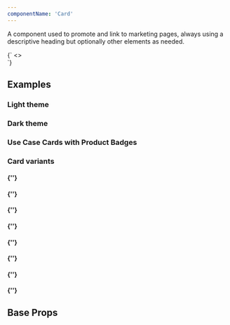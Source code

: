 ```yaml
---
componentName: 'Card'
---
```


A component used to promote and link to marketing pages, always using a descriptive heading but optionally other elements as needed.

<LiveComponent>
  {`
<>
  <div style={{display: 'grid', gridTemplateColumns: '1fr 1fr 1fr', gap: '32px'}}>
    <Card
      link="https://hashicorp.com"
      thumbnail={{
        src: "https://www.datocms-assets.com/19447/1648680074-screenshot-2022-03-31-at-00-40-47.png",
        alt: "HashiConf Europe 2022 Recap"
      }}
      meta={[
        'August 15, 2022',
        'Category'
      ]}
      heading="Display 5 - 4 lines with character limit of 130. Leo mauris fermentum pharetra blandit tellus euismod…"
      description="Body small - 4 lines with character limit of 170. Leo mauris fermentum pharetra blandit tellus euismod pharetra. Duis egestas volutpat dolor…"
			isExternal
    />
    <Card
      appearance="dark"
      link="https://hashicorp.com"
      thumbnail={{
        src: "https://www.datocms-assets.com/19447/1648680074-screenshot-2022-03-31-at-00-40-47.png",
        alt: "HashiConf Europe 2022 Recap"
      }}
      meta={[
        'August 15, 2022',
        'Category'
      ]}
      heading="Display 5 - 4 lines with character limit of 130. Leo mauris fermentum pharetra blandit tellus euismod…"
      description="Body small - 4 lines with character limit of 170. Leo mauris fermentum pharetra blandit tellus euismod pharetra. Duis egestas volutpat dolor…"
    />
    <Card
      link="https://hashicorp.com"
      heading="Display 5 - 4 lines with character limit of 130. Leo mauris fermentum pharetra blandit tellus euismod…"
    />
  </div>
</>
`}
</LiveComponent>

## Examples

<h3 className="g-type-label" style={{ color: 'var(--gray-3)' }}>
  Light theme
</h3>

<div
  style={{
    display: 'grid',
    gridTemplateColumns: '1fr 1fr 1fr',
    gap: '32px',
    marginBottom: '32px',
  }}
>
  <Card
    link="https://hashicorp.com"
    heading="Display 5 - 4 lines with character limit of 130. Leo mauris fermentum pharetra blandit tellus euismod…"
  />
  <Card
    link="https://hashicorp.com"
    meta={['Category']}
    heading="Display 5 - 4 lines with character limit of 130. Leo mauris fermentum pharetra blandit tellus euismod…"
    description="Body small - 4 lines with character limit of 170. Leo mauris fermentum pharetra blandit tellus euismod pharetra. Duis egestas volutpat dolor…"
  />
  <Card
    link="https://hashicorp.com"
    meta={['August 15, 2022', 'Category']}
    heading="Display 5 - 4 lines with character limit of 130. Leo mauris fermentum pharetra blandit tellus euismod…"
  />
</div>

<h3 className="g-type-label" style={{ color: 'var(--gray-3)' }}>
  Dark theme
</h3>

<div
  style={{
    display: 'grid',
    gridTemplateColumns: '1fr 1fr 1fr',
    gap: '32px',
    marginBottom: '32px',
  }}
>
  <Card
    appearance="dark"
    link="https://hashicorp.com"
    heading="Display 5 - 4 lines with character limit of 130. Leo mauris fermentum pharetra blandit tellus euismod…"
  />
  <Card
    appearance="dark"
    link="https://hashicorp.com"
    meta={['Category']}
    heading="Display 5 - 4 lines with character limit of 130. Leo mauris fermentum pharetra blandit tellus euismod…"
    description="Body small - 4 lines with character limit of 170. Leo mauris fermentum pharetra blandit tellus euismod pharetra. Duis egestas volutpat dolor…"
  />
  <Card
    appearance="dark"
    link="https://hashicorp.com"
    meta={['August 15, 2022', 'Category']}
    heading="Display 5 - 4 lines with character limit of 130. Leo mauris fermentum pharetra blandit tellus euismod…"
  />
</div>

<h3 className="g-type-label" style={{ color: 'var(--gray-3)' }}>
  Use Case Cards with Product Badges
</h3>

<div
  style={{
    display: 'grid',
    gridTemplateColumns: '1fr 1fr 1fr',
    gap: '32px',
    marginBottom: '32px',
  }}
>
  <Card
    link="https://hashicorp.com"
    thumbnail={{
      src: 'https://www.datocms-assets.com/19447/1648680074-screenshot-2022-03-31-at-00-40-47.png',
      alt: 'HashiConf Europe 2022 Recap',
    }}
    meta={['USE CASE']}
    heading="Display 5 - 4 lines with character limit of 130. Leo mauris fermentum pharetra blandit tellus euismod…"
    productBadges={['waypoint', 'consul']}
    description="Body small - 4 lines with character limit of 170. Leo mauris fermentum pharetra blandit tellus euismod pharetra. Duis egestas volutpat dolor…"
  />
  <Card
    link="https://hashicorp.com"
    thumbnail={{
      src: 'https://www.datocms-assets.com/19447/1648680074-screenshot-2022-03-31-at-00-40-47.png',
      alt: 'HashiConf Europe 2022 Recap',
    }}
    meta={['USE CASE']}
    heading="Display 5 - 4 lines with character limit of 130. Leo mauris fermentum pharetra blandit tellus euismod…"
    productBadges={['terraform', 'consul']}
    description="Body small - 4 lines with character limit of 170. Leo mauris fermentum pharetra blandit tellus euismod pharetra. Duis egestas volutpat dolor…"
  />
  <Card
    link="https://hashicorp.com"
    thumbnail={{
      src: 'https://www.datocms-assets.com/19447/1648680074-screenshot-2022-03-31-at-00-40-47.png',
      alt: 'HashiConf Europe 2022 Recap',
    }}
    meta={['USE CASE']}
    heading="Display 5 - 4 lines with character limit of 130. Leo mauris fermentum pharetra blandit tellus euismod…"
    productBadges={['nomad', 'vault', 'terraform']}
    description="Body small - 4 lines with character limit of 170. Leo mauris fermentum pharetra blandit tellus euismod pharetra. Duis egestas volutpat dolor…"
  />
</div>

<h3 className="g-type-label" style={{ color: 'var(--gray-3)' }}>
  Card variants
</h3>

<h4 className="g-type-label" style={{ color: 'var(--gray-3)' }}>
  {'<PersonCard />'}
</h4>

<div
  style={{
    display: 'grid',
    gridTemplateColumns: '1fr 1fr 1fr',
    gap: '32px',
    marginBottom: '32px',
  }}
>
  <PersonCard
    thumbnail={{
      src: 'https://www.datocms-assets.com/19447/1648680074-screenshot-2022-03-31-at-00-40-47.png',
      alt: 'HashiConf Europe 2022 Recap',
    }}
    link="https://hashicorp.com"
    name="Firstname Lastname"
    location="City, Country"
    bio="Body small - 4 lines with character limit of 170. Leo mauris fermentum pharetra blandit tellus euismod pharetra. Duis egestas"
    productBadges={['boundary']}
  />
  <PersonCard
    appearance="dark"
    thumbnail={{
      src: 'https://www.datocms-assets.com/19447/1648680074-screenshot-2022-03-31-at-00-40-47.png',
      alt: 'HashiConf Europe 2022 Recap',
    }}
    link="https://twitter.com"
    name="Firstname Lastname"
    location="City, Country"
    bio="Body small - 4 lines with character limit of 170. Leo mauris fermentum pharetra blandit tellus euismod pharetra. Duis egestas"
    productBadges={['boundary']}
  />
</div>

<h4 className="g-type-label" style={{ color: 'var(--gray-3)' }}>
  {'<EventCard />'}
</h4>

<div
  style={{
    display: 'grid',
    gridTemplateColumns: '1fr 1fr 1fr',
    gap: '32px',
    marginBottom: '32px',
  }}
>
  <EventCard
    link="https://hashicorp.com"
    title="Display 5 - 4 lines with character limit of 130. Leo mauris fermentum pharetra blandit tellus"
    eventDate="August 15, 2022"
    eventType="Webinar"
    productBadges={['nomad']}
  />
  <EventCard
    appearance="dark"
    link="https://hashicorp.com"
    title="Display 5 - 4 lines with character limit of 130. Leo mauris fermentum pharetra blandit tellus"
    eventDate="August 15, 2022"
    eventType="Webinar"
    productBadges={['nomad']}
  />
</div>

<h4 className="g-type-label" style={{ color: 'var(--gray-3)' }}>
  {'<CareerCard />'}
</h4>

<div
  style={{
    display: 'grid',
    gridTemplateColumns: '1fr 1fr 1fr',
    gap: '32px',
    marginBottom: '32px',
  }}
>
  <CareerCard
    link="https://hashicorp.com"
    heading="Display 5 - 4 lines with character limit of 130. Leo mauris fermentum pharetra blandit tellus"
    workplaceType="Remote"
    location="City, Country"
    productBadges={['nomad']}
  />
  <CareerCard
    appearance="dark"
    link="https://hashicorp.com"
    heading="Display 5 - 4 lines with character limit of 130. Leo mauris fermentum pharetra blandit tellus"
    workplaceType="Onsite"
    location="City, Country"
    productBadges={['nomad']}
  />
</div>

<h4 className="g-type-label" style={{ color: 'var(--gray-3)' }}>
  {'<PartnerCard />'}
</h4>

<div
  style={{
    display: 'grid',
    gridTemplateColumns: '1fr 1fr 1fr',
    gap: '32px',
    marginBottom: '32px',
  }}
>
  <PartnerCard
    description="Body small - 4 lines with character limit of 170. Leo mauris fermentum pharetra blandit tellus euismod pharetra. Duis egestas volutpat dolor…"
    category="Technology Partner"
    thumbnail={{
      src: 'https://www.datocms-assets.com/2885/1544036733-feature-aws.jpg',
      alt: 'Partner',
    }}
    link="https://hashicorp.com"
    productBadges={['waypoint', 'consul']}
  />
  <PartnerCard
    appearance="dark"
    description="Body small - 4 lines with character limit of 170. Leo mauris fermentum pharetra blandit tellus euismod pharetra. Duis egestas volutpat dolor…"
    category="Technology Partner"
    thumbnail={{
      src: 'https://www.datocms-assets.com/2885/1544036733-feature-aws.jpg',
      alt: 'Partner',
    }}
    link="https://hashicorp.com"
    productBadges={['waypoint', 'consul']}
  />
</div>

<h4 className="g-type-label" style={{ color: 'var(--gray-3)' }}>
  {'<ResourceCard />'}
</h4>

<div
  style={{
    display: 'grid',
    gridTemplateColumns: '1fr 1fr 1fr',
    gap: '32px',
    marginBottom: '32px',
  }}
>
  <ResourceCard
    heading="Display 5 - 4 lines with character limit of 130. Leo mauris fermentum pharetra blandit tellus"
    category="Category"
    date="August 15, 2022"
    thumbnail={{
      src: 'https://www.datocms-assets.com/19447/1648680074-screenshot-2022-03-31-at-00-40-47.png',
      alt: 'HashiConf Europe 2022 Recap',
    }}
    link="https://hashicorp.com"
    productBadges={['waypoint', 'consul']}
  />
  <ResourceCard
    appearance="dark"
    heading="Display 5 - 4 lines with character limit of 130. Leo mauris fermentum pharetra blandit tellus"
    category="Category"
    date="August 15, 2022"
    thumbnail={{
      src: 'https://www.datocms-assets.com/19447/1648680074-screenshot-2022-03-31-at-00-40-47.png',
      alt: 'HashiConf Europe 2022 Recap',
    }}
    link="https://hashicorp.com"
    productBadges={['waypoint', 'consul']}
  />
</div>

<h4 className="g-type-label" style={{ color: 'var(--gray-3)' }}>
  {'<CustomerStoryCard />'}
</h4>

<div
  style={{
    display: 'grid',
    gridTemplateColumns: '1fr 1fr 1fr',
    gap: '32px',
    marginBottom: '32px',
  }}
>
  <CustomerStoryCard
    thumbnail={{
      src: 'https://www.datocms-assets.com/2885/1670949945-example-customer-story.png',
      alt: 'Customer Story',
    }}
    link="https://hashicorp.com"
    heading="Display 5 - 4 lines with character limit of 130. Leo mauris fermentum pharetra blandit tellus"
    category="Case Study"
    productBadges={['nomad']}
  />
  <CustomerStoryCard
    appearance="dark"
    thumbnail={{
      src: 'https://www.datocms-assets.com/2885/1670949945-example-customer-story.png',
      alt: 'Customer Story',
    }}
    link="https://hashicorp.com"
    heading="Display 5 - 4 lines with character limit of 130. Leo mauris fermentum pharetra blandit tellus"
    category="Case Study"
    productBadges={['nomad']}
  />
</div>

<h4 className="g-type-label" style={{ color: 'var(--gray-3)' }}>
  {'<NewsroomCard />'}
</h4>

<div
  style={{
    display: 'grid',
    gridTemplateColumns: '1fr 1fr 1fr',
    gap: '32px',
    marginBottom: '32px',
  }}
>
  <NewsroomCard
    thumbnail={{
      src: 'https://www.datocms-assets.com/2885/1670949586-example-newsroom-nbc.png',
      alt: 'Newsroom',
    }}
    link="https://hashicorp.com"
    heading="Display 5 - 4 lines with character limit of 130. Leo mauris fermentum pharetra blandit tellus"
    date="August 15, 2022"
    category="Case study"
  />
  <NewsroomCard
    appearance="dark"
    thumbnail={{
      src: 'https://www.datocms-assets.com/2885/1670949586-example-newsroom-nbc.png',
      alt: 'Newsroom',
    }}
    link="https://hashicorp.com"
    heading="Display 5 - 4 lines with character limit of 130. Leo mauris fermentum pharetra blandit tellus"
    date="August 15, 2022"
    category="Case study"
  />
  <NewsroomCard
    appearance="light"
    link="https://hashicorp.com"
    heading="Display 5 - 4 lines with character limit of 130. Leo mauris fermentum pharetra blandit tellus"
    date="August 15, 2022"
    category="Press release"
    withArrow
  />
</div>

<h4 className="g-type-label" style={{ color: 'var(--gray-3)' }}>
  {'<BlogCard />'}
</h4>

<div
  style={{
    display: 'grid',
    gridTemplateColumns: '1fr 1fr 1fr',
    gap: '32px',
    marginBottom: '32px',
  }}
>
  <BlogCard
    link="https://hashicorp.com"
    heading="Display 5 - 4 lines with character limit of 130. Leo mauris fermentum pharetra blandit tellus"
    description="Body small - 4 lines with character limit of 170. Leo mauris fermentum pharetra blandit tellus euismod pharetra. Duis egestas volutpat dolor…"
    date="August 15, 2022"
    category="Category"
    productBadges={['nomad']}
  />
  <BlogCard
    appearance="dark"
    link="https://hashicorp.com"
    heading="Display 5 - 4 lines with character limit of 130. Leo mauris fermentum pharetra blandit tellus"
    description="Body small - 4 lines with character limit of 170. Leo mauris fermentum pharetra blandit tellus euismod pharetra. Duis egestas volutpat dolor…"
    date="August 15, 2022"
    category="Category"
    productBadges={['nomad']}
  />
</div>

## Base Props

<PropsTable props={componentProps.baseProps} />
